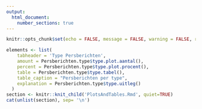 ```yaml
---
output: 
  html_document:
    number_sections: true
---
```


<!-- Document settings -->
```r
knitr::opts_chunk$set(echo = FALSE, message = FALSE, warning = FALSE, results='asis')
```

```r
elements <- list(
    tabheader = 'Type Persberichten',
    amount = Persberichten.type$type.plot.aantal(),
    percent = Persberichten.type$type.plot.procent(),
    table = Persberichten.type$type.tabel(),
    table_caption = "Persberichten per type",
    explanation = Persberichten.type$type.uitleg()
  )
section <- knitr::knit_child('PlotsAndTables.Rmd', quiet=TRUE)
cat(unlist(section), sep= '\n')
```